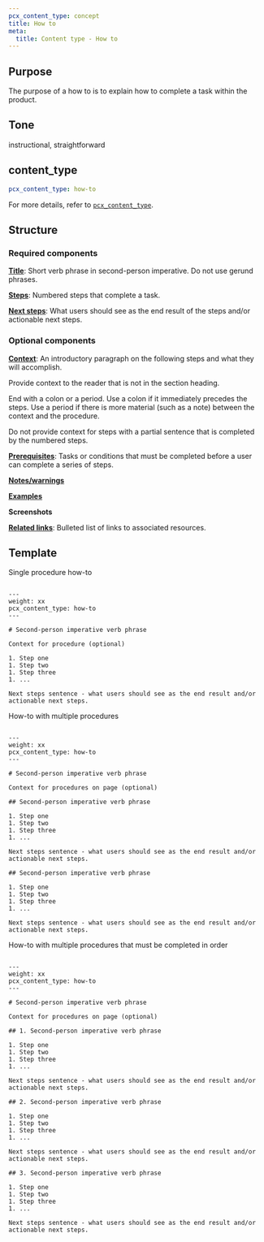 ```yaml
---
pcx_content_type: concept
title: How to
meta:
  title: Content type - How to
---
```



## Purpose

The purpose of a how to is to explain how to complete a task within the product.

<Render file="howto-vs-tutorial" />

## Tone

instructional, straightforward

## content_type

```yaml
pcx_content_type: how-to
```

For more details, refer to [`pcx_content_type`](/style-guide/frontmatter/custom-properties/#pcx_content_type).

## Structure

### Required components

[**Title**](/style-guide/documentation-content-strategy/component-attributes/titles/): Short verb phrase in second-person imperative. Do not use gerund phrases.

[**Steps**](/style-guide/documentation-content-strategy/component-attributes/steps-tasks-procedures/): Numbered steps that complete a task.

[**Next steps**](/style-guide/documentation-content-strategy/component-attributes/next-steps/): What users should see as the end result of the steps and/or actionable next steps.

### Optional components

[**Context**](/style-guide/documentation-content-strategy/component-attributes/context/): An introductory paragraph on the following steps and what they will accomplish.

Provide context to the reader that is not in the section heading.

End with a colon or a period. Use a colon if it immediately precedes the steps. Use a period if there is more material (such as a note) between the context and the procedure.

Do not provide context for steps with a partial sentence that is completed by the numbered steps.

[**Prerequisites**](/style-guide/documentation-content-strategy/component-attributes/prerequisites/): Tasks or conditions that must be completed before a user can complete a series of steps.

[**Notes/warnings**](/style-guide/documentation-content-strategy/component-attributes/notes-tips-warnings/)

[**Examples**](/style-guide/documentation-content-strategy/component-attributes/examples/)

**Screenshots**

[**Related links**](/style-guide/documentation-content-strategy/component-attributes/links/): Bulleted list of links to associated resources.

## Template

Single procedure how-to

```

---
weight: xx
pcx_content_type: how-to
---

# Second-person imperative verb phrase

Context for procedure (optional)

1. Step one
1. Step two
1. Step three
1. ...

Next steps sentence - what users should see as the end result and/or actionable next steps.
```

How-to with multiple procedures

```

---
weight: xx
pcx_content_type: how-to
---

# Second-person imperative verb phrase

Context for procedures on page (optional)

## Second-person imperative verb phrase

1. Step one
1. Step two
1. Step three
1. ...

Next steps sentence - what users should see as the end result and/or actionable next steps.

## Second-person imperative verb phrase

1. Step one
1. Step two
1. Step three
1. ...

Next steps sentence - what users should see as the end result and/or actionable next steps.
```

How-to with multiple procedures that must be completed in order

```

---
weight: xx
pcx_content_type: how-to
---

# Second-person imperative verb phrase

Context for procedures on page (optional)

## 1. Second-person imperative verb phrase

1. Step one
1. Step two
1. Step three
1. ...

Next steps sentence - what users should see as the end result and/or actionable next steps.

## 2. Second-person imperative verb phrase

1. Step one
1. Step two
1. Step three
1. ...

Next steps sentence - what users should see as the end result and/or actionable next steps.

## 3. Second-person imperative verb phrase

1. Step one
1. Step two
1. Step three
1. ...

Next steps sentence - what users should see as the end result and/or actionable next steps.
```
